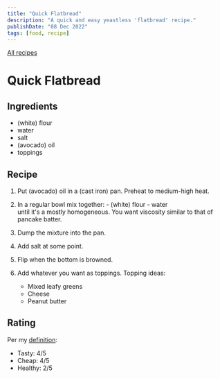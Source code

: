 ```yaml
---
title: "Quick Flatbread"
description: "A quick and easy yeastless 'flatbread' recipe."
publishDate: "08 Dec 2022"
tags: [food, recipe]
---
```


[All recipes](/tags/recipe/)

# Quick Flatbread

## Ingredients

- (white) flour
- water
- salt
- (avocado) oil
- toppings

## Recipe

1. Put (avocado) oil in a (cast iron) pan. Preheat to medium-high heat.

2. In a regular bowl mix together: - (white) flour - water\
   until it's a mostly homogeneous. You want viscosity similar to that of pancake batter.

3. Dump the mixture into the pan.

4. Add salt at some point.

5. Flip when the bottom is browned.

6. Add whatever you want as toppings. Topping ideas:
   - Mixed leafy greens
   - Cheese
   - Peanut butter

## Rating

Per my [definition](/posts/life/good-food):

- Tasty: 4/5
- Cheap: 4/5
- Healthy: 2/5

